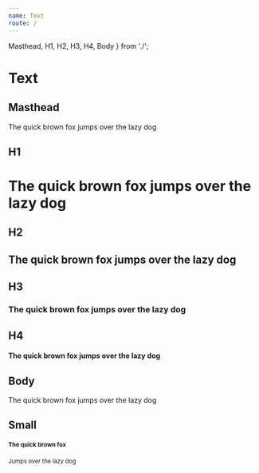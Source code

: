 ```yaml
---
name: Text
route: /
---
```


  Masthead,
  H1,
  H2,
  H3,
  H4,
  Body
} from './';

# Text

<Props of={Masthead} />
<Props of={H1} />
<Props of={H2} />
<Props of={H3} />
<Props of={H4} />
<Props of={Body} />

## Masthead

<Playground>
  <Masthead>The quick brown fox jumps over the lazy dog</Masthead>
</Playground>

## H1

<Playground>
  <H1>The quick brown fox jumps over the lazy dog</H1>
</Playground>

## H2

<Playground>
  <H2>The quick brown fox jumps over the lazy dog</H2>
</Playground>

## H3

<Playground>
  <H3>The quick brown fox jumps over the lazy dog</H3>
</Playground>

## H4

<Playground>
  <H4>The quick brown fox jumps over the lazy dog</H4>
</Playground>

## Body

<Playground>
  <Body>The quick brown fox jumps over the lazy dog</Body>
</Playground>

## Small

<Playground>
  <H4><small>The quick brown fox</small></H4>
  <Body><small>Jumps over the lazy dog</small></Body>
</Playground>

